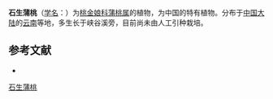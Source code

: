 {{Speciesbox
| name = 石生蒲桃
| status = 
| status_system = 
| image = 
| genus = Syzygium
| species = saxatile
| authority = Chang et Miau in Act.
}}

'''石生蒲桃'''（[[学名|学名]]：{{lang|la|''Syzygium saxatile''}}）为[[桃金娘科|桃金娘科]][[蒲桃属|蒲桃属]]的植物，为中国的特有植物。分布于[[中国大陆|中国大陆]]的[[云南|云南]]等地，多生长于峡谷溪旁，目前尚未由人工引种栽培。

== 参考文献 ==
<div class="references-small">
* {{cite web| url =http://www.bioinfo.cn/db05/KmzwSpecies.php?action=view&id=13737| title =石生蒲桃| work =《中国高等植物数据库全库》| publisher =中国科学院微生物研究所| author =昆明植物研究所| accessdate =2009-02-24| deadurl =yes| archiveurl =https://web.archive.org/web/20160305052910/http://www.bioinfo.cn/db05/KmzwSpecies.php?action=view&id=13737| archivedate =2016-03-05}}
</div>
{{Taxonbar|from=Q15227860}}

{{DEFAULTSORT:Syzygium saxatile}}
[[Category:蒲桃属|石生蒲桃]]


{{Myrtaceae-stub}}